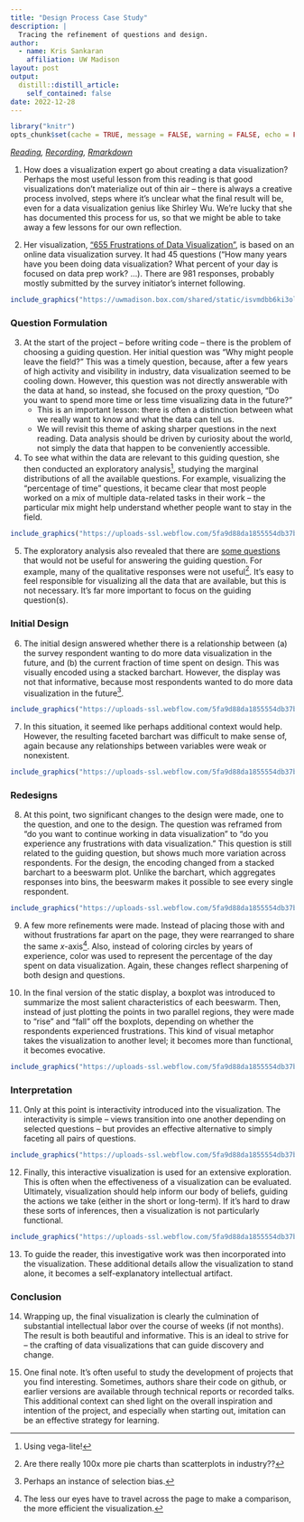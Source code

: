 ```yaml
---
title: "Design Process Case Study"
description: | 
  Tracing the refinement of questions and design. 
author:
  - name: Kris Sankaran
    affiliation: UW Madison
layout: post
output:
  distill::distill_article:
    self_contained: false
date: 2022-12-28
---
```


```r
library("knitr")
opts_chunk$set(cache = TRUE, message = FALSE, warning = FALSE, echo = FALSE)
```

_[Reading](https://www.datasketch.es/project/655-frustrations-doing-data-visualization), [Recording](https://mediaspace.wisc.edu/media/Week%2014%20%5B2%5D%20Design%20Process%20Case%20Study/1_pqp834l9), [Rmarkdown](https://github.com/krisrs1128/stat479/blob/master/_posts/2021-04-23-week14-2/week14-2.Rmd)_

1. How does a visualization expert go about creating a data visualization?
Perhaps the most useful lesson from this reading is that good visualizations
don't materialize out of thin air -- there is always a creative process
involved, steps where it's unclear what the final result will be, even for a
data visualization genius like Shirley Wu. We're lucky that she has documented
this process for us, so that we might be able to take away a few lessons for our
own reflection.

2. Her visualization, ["655 Frustrations of Data
Visualization"](https://shirleywu.studio/community/), is based on an online
data visualization survey. It had 45 questions ("How many years have you been
doing data visualization? What percent of your day is focused on data prep work?
...). There are 981 responses, probably mostly submitted by the survey
initiator's internet following.

```r
include_graphics("https://uwmadison.box.com/shared/static/isvmdbb6ki3olgzpnouq9pl45i0pd9c0.png")
```

### Question Formulation

3. At the start of the project -- before writing code -- there is the problem of
choosing a guiding question. Her initial question was "Why might people leave
the field?" This was a timely question, because, after a few years of high
activity and visibility in industry, data visualization seemed to be cooling
down. However, this question was not directly answerable with the data at hand,
so instead, she focused on the proxy question, "Do you want to spend more time
or less time visualizing data in the future?"
    * This is an important lesson: there is often a distinction between what we
    really want to know and what the data can tell us.
    * We will revisit this theme of asking sharper questions in the next reading.
    Data analysis should be driven by curiosity about the world, not simply the
    data that happen to be conveniently accessible.

4. To see what within the data are relevant to this guiding question, she then
conducted an exploratory analysis^[Using vega-lite!], studying the marginal
distributions of all the available questions. For example, visualizing the
"percentage of time" questions, it became clear that most people worked on a mix
of multiple data-related tasks in their work -- the particular mix might help
understand whether people want to stay in the field.

```r
include_graphics("https://uploads-ssl.webflow.com/5fa9d88da1855554db37b1e1/5fc61cc310e3c74f94ee343a_percenttime.jpeg")
```

5. The exploratory analysis also revealed that there are [some
questions](https://uploads-ssl.webflow.com/5fa9d88da1855554db37b1e1/5fc61cc3f46a9b23e56d8ad8_qualitative.jpeg)
that would not be useful for answering the guiding question. For example, many
of the qualitative responses were not useful^[Are there really 100x more pie
charts than scatterplots in industry??]. It's easy to feel responsible for
visualizing all the data that are available, but this is not necessary. It's far
more important to focus on the guiding question(s).

### Initial Design

6. The initial design answered whether there is a relationship between (a) the
survey respondent wanting to do more data visualization in the future, and (b)
the current fraction of time spent on design. This was visually encoded using a
stacked barchart. However, the display was not that informative, because most
respondents wanted to do more data visualization in the future^[Perhaps an
instance of selection bias.].

```r
include_graphics("https://uploads-ssl.webflow.com/5fa9d88da1855554db37b1e1/5fc61cc4bad27a0e9fbb781e_histogram.png")
```

7. In this situation, it seemed like perhaps additional context would help.
However, the resulting faceted barchart was difficult to make sense of, again
because any relationships between variables were weak or nonexistent.

```r
include_graphics("https://uploads-ssl.webflow.com/5fa9d88da1855554db37b1e1/5fc61cc3bbf6c48498703734_split_histogram.png")
```

### Redesigns

8. At this point, two significant changes to the design were made, one to the
question, and one to the design. The question was reframed from "do you want to
continue working in data visualization" to "do you experience any frustrations
with data visualization." This question is still related to the guiding
question, but shows much more variation across respondents. For the design, the
encoding changed from a stacked barchart to a beeswarm plot. Unlike the
barchart, which aggregates responses into bins, the beeswarm makes it possible
to see every single respondent.

```r
include_graphics("https://uploads-ssl.webflow.com/5fa9d88da1855554db37b1e1/5fc61cc41f5b4208e98d517f_beeswarm.png")
```

9. A few more refinements were made. Instead of placing those with and without
frustrations far apart on the page, they were rearranged to share the same
$x$-axis^[The less our eyes have to travel across the page to make a comparison,
the more efficient the visualization.]. Also, instead of coloring circles by
years of experience, color was used to represent the percentage of the day spent
on data visualization. Again, these changes reflect sharpening of both design
and questions.

10. In the final version of the static display, a boxplot was introduced to
summarize the most salient characteristics of each beeswarm. Then, instead of
just plotting the points in two parallel regions, they were made to "rise" and
"fall" off the boxplots, depending on whether the respondents experienced
frustrations. This kind of visual metaphor takes the visualization to another
level; it becomes more than functional, it becomes evocative.

```r
include_graphics("https://uploads-ssl.webflow.com/5fa9d88da1855554db37b1e1/5fc61cc4356e0d312965c372_split_beeswarm.png")
```

### Interpretation

11. Only at this point is interactivity introduced into the visualization. The
interactivity is simple -- views transition into one another depending on
selected questions -- but provides an effective alternative to simply faceting
all pairs of questions.

```r
include_graphics("https://uploads-ssl.webflow.com/5fa9d88da1855554db37b1e1/5fc61cc45c83ddedf6089f0c_brush.gif")
```

12. Finally, this interactive visualization is used for an extensive
exploration. This is often when the effectiveness of a visualization can be
evaluated. Ultimately, visualization should help inform our body of beliefs,
guiding the actions we take (either in the short or long-term). If it's hard to
draw these sorts of inferences, then a visualization is not particularly
functional.

```r
include_graphics("https://uploads-ssl.webflow.com/5fa9d88da1855554db37b1e1/5fc61cc4d7219332619180f9_frustrations1.jpeg")
```

13. To guide the reader, this investigative work was then incorporated into the
visualization. These additional details allow the visualization to stand alone,
it becomes a self-explanatory intellectual artifact.

### Conclusion

14. Wrapping up, the final visualization is clearly the culmination of
substantial intellectual labor over the course of weeks (if not months). The
result is both beautiful and informative. This is an ideal to strive for -- the
crafting of data visualizations that can guide discovery and change.

15. One final note. It's often useful to study the development of projects that
you find interesting. Sometimes, authors share their code on github, or earlier
versions are available through technical reports or recorded talks. This
additional context can shed light on the overall inspiration and intention of
the project, and especially when starting out, imitation can be an effective
strategy for learning.
